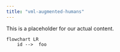 ```yaml
---
title: "vml-augmented-humans"
---
```


This is a placeholder for our actual content.

```mermaid
flowchart LR
    id -->  foo

```
